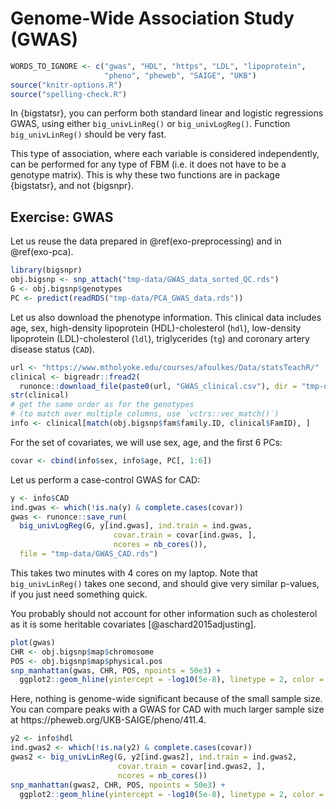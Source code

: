 # Genome-Wide Association Study (GWAS)

```r
WORDS_TO_IGNORE <- c("gwas", "HDL", "https", "LDL", "lipoprotein", 
                     "pheno", "pheweb", "SAIGE", "UKB")
source("knitr-options.R")
source("spelling-check.R")
```

In {bigstatsr}, you can perform both standard linear and logistic regressions GWAS, using either `big_univLinReg()` or `big_univLogReg()`.
Function `big_univLinReg()` should be very fast.

:::: {.infobox .info}
This type of association, where each variable is considered independently, can be performed for any type of FBM (i.e. it does not have to be a genotype matrix). This is why these two functions are in package {bigstatsr}, and not {bigsnpr}.
::::


## Exercise: GWAS {#exo-gwas}

Let us reuse the data prepared in \@ref(exo-preprocessing) and in \@ref(exo-pca).

```r
library(bigsnpr)
obj.bigsnp <- snp_attach("tmp-data/GWAS_data_sorted_QC.rds")
G <- obj.bigsnp$genotypes
PC <- predict(readRDS("tmp-data/PCA_GWAS_data.rds"))
```

Let us also download the phenotype information. This clinical data includes age, sex, high-density lipoprotein (HDL)-cholesterol (`hdl`), low-density lipoprotein (LDL)-cholesterol (`ldl`), triglycerides (`tg`) and coronary artery disease status (`CAD`).

```r
url <- "https://www.mtholyoke.edu/courses/afoulkes/Data/statsTeachR/"
clinical <- bigreadr::fread2(
  runonce::download_file(paste0(url, "GWAS_clinical.csv"), dir = "tmp-data"))
str(clinical)
# get the same order as for the genotypes
# (to match over multiple columns, use `vctrs::vec_match()`)
info <- clinical[match(obj.bigsnp$fam$family.ID, clinical$FamID), ]
```

For the set of covariates, we will use sex, age, and the first 6 PCs:

```r
covar <- cbind(info$sex, info$age, PC[, 1:6])
```

Let us perform a case-control GWAS for CAD:

```r
y <- info$CAD
ind.gwas <- which(!is.na(y) & complete.cases(covar))
gwas <- runonce::save_run(
  big_univLogReg(G, y[ind.gwas], ind.train = ind.gwas,
                       covar.train = covar[ind.gwas, ], 
                       ncores = nb_cores()),
  file = "tmp-data/GWAS_CAD.rds")
```

This takes two minutes with 4 cores on my laptop. Note that `big_univLinReg()` takes one second, and should give very similar p-values, if you just need something quick.

:::: {.infobox .caution}
You probably should not account for other information such as cholesterol as it is some heritable covariates [@aschard2015adjusting].
::::

```r
plot(gwas)
CHR <- obj.bigsnp$map$chromosome
POS <- obj.bigsnp$map$physical.pos
snp_manhattan(gwas, CHR, POS, npoints = 50e3) +
  ggplot2::geom_hline(yintercept = -log10(5e-8), linetype = 2, color = "red")
```
Here, nothing is genome-wide significant because of the small sample size. You can compare peaks with a GWAS for CAD with much larger sample size at https://pheweb.org/UKB-SAIGE/pheno/411.4.

```r
y2 <- info$hdl
ind.gwas2 <- which(!is.na(y2) & complete.cases(covar))
gwas2 <- big_univLinReg(G, y2[ind.gwas2], ind.train = ind.gwas2,
                        covar.train = covar[ind.gwas2, ], 
                        ncores = nb_cores())
snp_manhattan(gwas2, CHR, POS, npoints = 50e3) +
  ggplot2::geom_hline(yintercept = -log10(5e-8), linetype = 2, color = "red")
```

